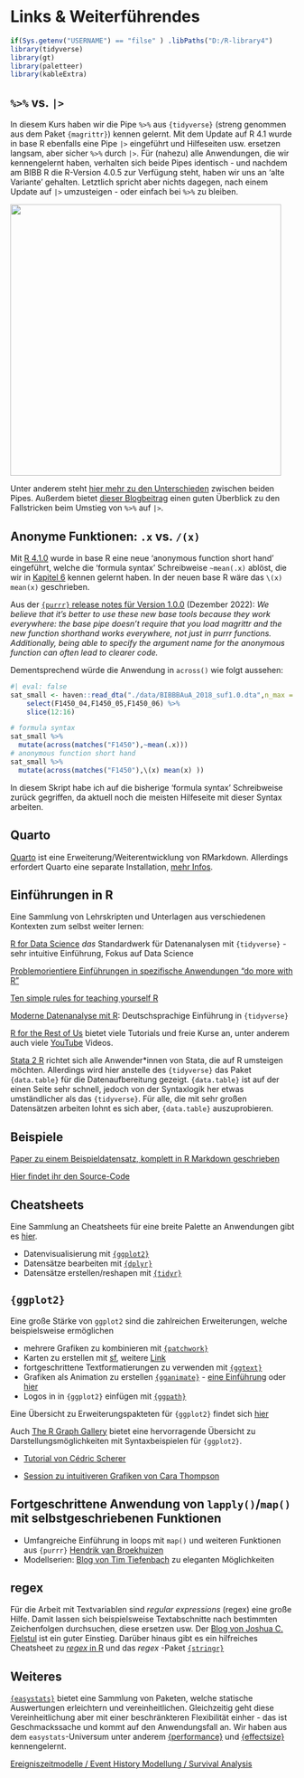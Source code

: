 # Links & Weiterführendes {.unnumbered}

```r
if(Sys.getenv("USERNAME") == "filse" ) .libPaths("D:/R-library4") 
library(tidyverse)
library(gt)
library(paletteer)
library(kableExtra)
```


## `%>%` vs. `|>`

In diesem Kurs haben wir die Pipe ` %>%` aus `{tidyverse}` (streng genommen aus dem Paket `{magrittr}`) kennen gelernt. Mit dem Update auf R 4.1 wurde in base R ebenfalls eine Pipe `|>` eingeführt und Hilfeseiten usw. ersetzen langsam, aber sicher `%>%` durch `|>`. 
Für (nahezu) alle Anwendungen, die wir kennengelernt haben, verhalten sich beide Pipes identisch - und nachdem am BIBB R die R-Version 4.0.5 zur Verfügung steht, haben wir uns an 'alte Variante' gehalten.
Letztlich spricht aber nichts dagegen, nach einem Update auf `|>` umzusteigen - oder einfach bei ` %>% ` zu bleiben.

<img src="pic/pipe.png" height="480px" />

Unter anderem steht [hier mehr zu den Unterschieden](https://r4ds.hadley.nz/workflow-pipes.html#vs) zwischen beiden Pipes.
Außerdem bietet [dieser Blogbeitrag](https://kpress.dev/blog/2022-06-19-replacing-the-magrittr-pipe-with-native-r-pipe/) einen guten Überblick zu den Fallstricken beim Umstieg von ` %>% ` auf `|>`. 


## Anonyme Funktionen: `.x` vs. `/(x)` {#anonymfun}

Mit [R 4.1.0](https://towardsdatascience.com/the-new-pipe-and-anonymous-function-syntax-in-r-54d98861014c) wurde in base R eine neue 'anonymous function short hand' eingeführt, welche die 'formula syntax' Schreibweise `~mean(.x)` ablöst, die wir in [Kapitel 6](#06_data_wrangle2) kennen gelernt haben.
In der neuen base R wäre das `\(x) mean(x)` geschrieben. 

Aus der [`{purrr}` release notes für Version 1.0.0](https://www.tidyverse.org/blog/2022/12/purrr-1-0-0/#documentation) (Dezember 2022):
*We believe that it’s better to use these new base tools because they work everywhere: the base pipe doesn’t require that you load magrittr and the new function shorthand works everywhere, not just in purrr functions. Additionally, being able to specify the argument name for the anonymous function can often lead to clearer code.*

Dementsprechend würde die Anwendung in `across()` wie folgt aussehen:

```r
#| eval: false
sat_small <- haven::read_dta("./data/BIBBBAuA_2018_suf1.0.dta",n_max = 16) %>% 
    select(F1450_04,F1450_05,F1450_06) %>% 
    slice(12:16)

# formula syntax
sat_small %>% 
  mutate(across(matches("F1450"),~mean(.x)))
# anonymous function short hand
sat_small %>% 
  mutate(across(matches("F1450"),\(x) mean(x) ))
```

In diesem Skript habe ich auf die bisherige 'formula syntax' Schreibweise zurück gegriffen, da aktuell noch die meisten Hilfeseite mit dieser Syntax arbeiten. 


## Quarto

[Quarto](https://quarto.org/) ist eine Erweiterung/Weiterentwicklung von RMarkdown. 
Allerdings erfordert Quarto eine separate Installation, [mehr Infos](https://quarto.org/docs/get-started/).



## Einführungen in R

Eine Sammlung von Lehrskripten und Unterlagen aus verschiedenen Kontexten zum selbst weiter lernen: 

[R for Data Science](r4ds.had.co.nz/) *das* Standardwerk für Datenanalysen mit `{tidyverse}` - sehr intuitive Einführung, Fokus auf Data Science

[Problemorientiere Einführungen in spezifische Anwendungen "do more with R"](https://www.infoworld.com/article/3411819/do-more-with-r-video-tutorials.html)

[Ten simple rules for teaching yourself R](https://journals.plos.org/ploscompbiol/article?id=10.1371/journal.pcbi.1010372)

[Moderne Datenanalyse mit R](https://link.springer.com/book/10.1007/978-3-658-21587-3): Deutschsprachige Einführung in `{tidyverse}`

[R for the Rest of Us](https://rfortherestofus.com/) bietet viele Tutorials und freie Kurse an, unter anderem auch viele [YouTube](https://www.youtube.com/channel/UCSoUNu8x-HblqqOK_EwdZGw) Videos.


[Stata 2 R](https://stata2r.github.io/) richtet sich alle Anwender\*innen von Stata, die auf R umsteigen möchten. Allerdings wird hier anstelle des `{tidyverse}` das Paket `{data.table}` für die Datenaufbereitung gezeigt. `{data.table}` ist auf der einen Seite sehr schnell, jedoch von der Syntaxlogik her etwas umständlicher als das `{tidyverse}`. Für alle, die mit sehr großen Datensätzen arbeiten lohnt es sich aber, `{data.table}` auszuprobieren.

## Beispiele

[Paper zu einem Beispieldatensatz, komplett in R Markdown geschrieben](https://allisonhorst.github.io/penguins_paper_distill/rjarticle/penguins.html)  

[Hier findet ihr den Source-Code](https://github.com/allisonhorst/penguins_paper_distill/blob/46342ebf450dfdb49741ae9f7059c6e3c266af70/rjarticle/penguins.Rmd)


## Cheatsheets

Eine Sammlung an Cheatsheets für eine breite Palette an Anwendungen gibt es [hier](https://www.rstudio.com/resources/cheatsheets/).

+ Datenvisualisierung mit [`{ggplot2}`](https://raw.githubusercontent.com/rstudio/cheatsheets/main/data-visualization.pdf)
+ Datensätze bearbeiten mit [`{dplyr}`](https://raw.githubusercontent.com/rstudio/cheatsheets/main/data-transformation.pdf)
+ Datensätze erstellen/reshapen mit [`{tidyr}`](https://raw.githubusercontent.com/rstudio/cheatsheets/main/tidyr.pdf)

## `{ggplot2}`

Eine große Stärke von `ggplot2` sind die zahlreichen Erweiterungen, welche beispielsweise ermöglichen

+ mehrere Grafiken zu kombinieren mit [`{patchwork}`](https://github.com/thomasp85/patchwork#patchwork)
+ Karten zu erstellen mit [sf](https://oliviergimenez.github.io/intro_spatialR/#1), weitere [Link](https://ourcodingclub.github.io/tutorials/dataviz-beautification-synthesis/)
+ fortgeschrittene Textformatierungen zu verwenden mit [`{ggtext}`](https://wilkelab.org/ggtext/)
+ Grafiken als Animation zu erstellen [`{gganimate}`](https://gganimate.com/) - [eine Einführung](https://goodekat.github.io/presentations/2019-isugg-gganimate-spooky/slides.html) oder [hier](https://rpubs.com/bradyrippon/929572)
+ Logos in in `{ggplot2}` einfügen mit [`{ggpath}`](https://mrcaseb.github.io/ggpath/)

Eine Übersicht zu Erweiterungspakteten für `{ggplot2}` findet sich [hier](https://exts.ggplot2.tidyverse.org/gallery/)

Auch [The R Graph Gallery](https://r-graph-gallery.com/) bietet eine hervorragende Übersicht zu Darstellungsmöglichkeiten mit Syntaxbeispielen für `{ggplot2}`.

+ [Tutorial von Cédric Scherer](https://cedricscherer.netlify.app/2019/08/05/a-ggplot2-tutorial-for-beautiful-plotting-in-r/)

+ [Session zu intuitiveren Grafiken von Cara Thompson](https://www.youtube.com/watch?v=_indbXPXUw8)

## Fortgeschrittene Anwendung von `lapply()`/`map()` mit selbstgeschriebenen Funktionen  {#purrr}

+ Umfangreiche Einführung in loops mit `map()` und weiteren Funktionen aus `{purrr}` [Hendrik van Broekhuizen](https://hendrikvanb.gitlab.io/slides/purrr_beyond_map.html#1) 
+ Modellserien: [Blog von Tim Tiefenbach](https://tim-tiefenbach.de/post/2023-dplyr-many-models/) zu eleganten Möglichkeiten

## regex

Für die Arbeit mit Textvariablen sind *regular expressions* (regex) eine große Hilfe. 
Damit lassen sich beispielsweise Textabschnitte nach bestimmten Zeichenfolgen durchsuchen, diese ersetzen usw.
Der [Blog von Joshua C. Fjelstul](https://jfjelstul.github.io/regular-expressions-tutorial/) ist ein guter Einstieg.
Darüber hinaus gibt es ein hilfreiches Cheatsheet zu [*regex* in R](https://raw.githubusercontent.com/rstudio/cheatsheets/main/regex.pdf) und das *regex* -Paket [`{stringr}`](https://raw.githubusercontent.com/rstudio/cheatsheets/main/strings.pdf)

## Weiteres 

[`{easystats}`](https://github.com/easystats/easystats#easystats-framework-for-easy-statistical-modeling-visualization-and-reporting) bietet eine Sammlung von Paketen, welche statische Auswertungen erleichtern und vereinheitlichen. Gleichzeitig geht diese Vereinheitlichung aber mit einer beschränkteren Flexibilität einher - das ist Geschmackssache und kommt auf den Anwendungsfall an. Wir haben aus dem `easystats`-Universum unter anderem [{performance}](https://easystats.github.io/performance/)  und [{effectsize}](https://easystats.github.io/effectsize/index.html) kennengelernt.

[Ereigniszeitmodelle / Event History Modellung / Survival Analysis](https://www.emilyzabor.com/tutorials/survival_analysis_in_r_tutorial.html)




::: {#refs}
:::

